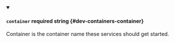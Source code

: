 
<details className="config-field" data-expandable="false" open>
<summary>

#### `container` <span class="config-field-required" data-required="false">required</span> <span class="config-field-type">string</span> <span class="config-field-default"></span> <span class="config-field-enum"></span> {#dev-containers-container}

Container is the container name these services should get started.

</summary>



</details>
